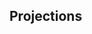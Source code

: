 ## Projections

<!---
Description of stock status, biological reference points (BRPs), and trends for each scenario; include rebuilding times
--->
